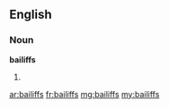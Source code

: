 ==English==

===Noun===
'''bailiffs'''
# {{plural of|bailiff}}

[[ar:bailiffs]]
[[fr:bailiffs]]
[[mg:bailiffs]]
[[my:bailiffs]]